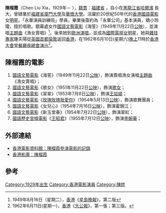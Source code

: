 '''陳榴霞'''（Chen Liu Xia，1929年－ ），[[籍貫|籍貫]]：[[福建省|福建省]] ，自小在[[黑龍江省|黑龍江省]][[哈爾濱|哈爾濱]] 長大，曾肄業於[[福建省|福建省]][[廈門大學|廈門大學]]及[[華僑大學|華僑大學]]。活躍於20世紀50年代的[[香港|香港]][[國語|國語]][[電影|電影]]女[[明星|明星]]。「永華演員訓練班」學員，畢業後簽約為「永華公司」基本演員，嬌小玲瓏，擅於唱歌。銀幕處女作[[國語|國語]][[文藝|文藝]][[電影|電影]]《海誓》（1949年11月22日[[公映|公映]]），並演唱[[主題曲|主題曲]]《漁女賣唱》<ref>1949年8月16日（星期二），[[香港|香港]]《[[星島晚報|星島晚報]]》，第二版</ref>。後來她到[[歐洲|歐洲]][[演唱|演唱]]，並成為[[國際|國際]][[電視|電視]][[女|女]][[明星|明星]]，她與[[雜技|雜技]][[專家|專家]]鍾夫陽從[[英國|英國]][[首都|首都]][[倫敦|倫敦]]返回[[香港|香港]]，在1962年6月10日(星期六)[[晚上|晚上]]11時於[[香港|香港]][[大會堂|大會堂]][[餐廳|餐廳]][[夜總會|夜總會]][[演出|演出]]<ref>1962年6月11日(星期一)，[[香港|香港]]《[[大公報|大公報]]》，第一張；第三版。</ref>。

== 陳榴霞的電影 ==
# [[國語|國語]][[文藝|文藝]][[電影|電影]]《海誓》（1949年11月22日[[公映|公映]]），飾演賣唱漁女演唱[[主題曲|主題曲]]《漁女賣唱》；
# [[國語|國語]][[文藝|文藝]][[電影|電影]]《歌女》（1951年11月22日[[公映|公映]]），飾演[[歌女|歌女]]；
# [[國語|國語]][[文藝|文藝]][[電影|電影]]《翠翠》（1953年7月8日[[公映|公映]]），飾演[[王|王]][[姑娘|姑娘]]；
# [[國語|國語]][[文藝|文藝]][[電影|電影]]《[[玫瑰玫瑰我愛你|玫瑰玫瑰我愛你]]》（1954年5月13日[[公映|公映]]），飾演歌舞團員；
# [[國語|國語]][[文藝|文藝]][[電影|電影]]《女兒心》（1954年7月16日[[公映|公映]]），飾演霍錦江；
# [[國語|國語]][[文藝|文藝]][[電影|電影]]《新玉堂春》（1954年7月22日[[公映|公映]]），飾演翠紅；
# [[國語|國語]][[歷史|歷史]][[宮幃|宮幃]][[電影|電影]]《[[王昭君|王昭君]]》（1955年7月12日[[公映|公映]]），飾演[[李婉華|李婉華]]；

== 外部連結 ==
* [http://ipac.hkfa.lcsd.gov.hk:81/ipac20/ipac.jsp?session=VC01091690D56.509&profile=hkfa&uri=link=3100024@!3019@!3100018@!3100028&aspect=basic_search&menu=search&ri=1&source=192.168.110.61@!horizon&term=%E9%99%B3%E6%A6%B4%E9%9C%9E%2C&index=NAMEBRP 香港電影資料館：陳榴霞參演電影的記錄]{{dead link|date=2018年5月 |bot=InternetArchiveBot |fix-attempted=yes }}
* [http://hkmdb.com/db/people/view.mhtml?id=44486&display_set=big5 香港影庫：陳榴霞]

== 參考 ==
{{Reflist}}

[[Category:1929年出生|Category:1929年出生]]
[[Category:香港電影演員|Category:香港電影演員]]
[[Category:陳姓|Category:陳姓]]